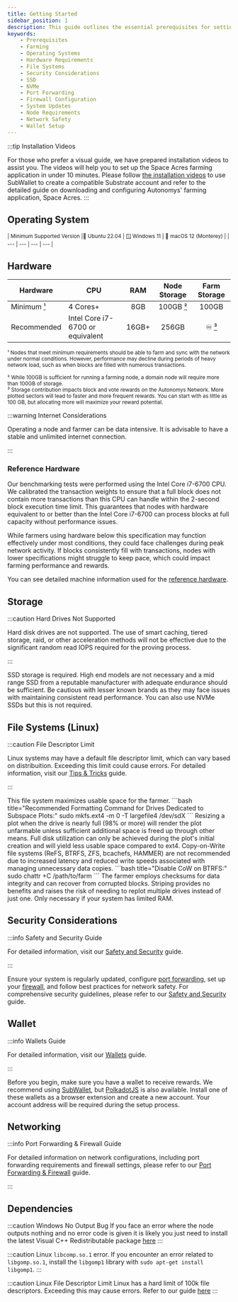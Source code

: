 ```yaml
---
title: Getting Started
sidebar_position: 1
description: This guide outlines the essential prerequisites for setting up a secure and efficient farming environment in the Autonomys Network. It covers supported operating systems, hardware requirements, storage solutions, recommended file systems, and security considerations to help users optimize their farming experience. Whether you are a beginner or an experienced farmer, this comprehensive resource provides the foundational knowledge needed to maximize your rewards and ensure system integrity.
keywords:
    - Prerequisites
    - Farming
    - Operating Systems
    - Hardware Requirements
    - File Systems
    - Security Considerations
    - SSD
    - NVMe
    - Port Forwarding
    - Firewall Configuration
    - System Updates
    - Node Requirements
    - Network Safety
    - Wallet Setup
---
```



:::tip Installation Videos

For those who prefer a visual guide, we have prepared installation videos to assist you. The videos will help you to set up the Space Acres farming application in under 10 minutes. Please follow [the installation videos](/docs/farming-&-staking/farming/space-acres/space-acres-install.mdx#installation-videos) to use SubWallet to create a compatible Substrate account and refer to the detailed guide on downloading and configuring Autonomys' farming application, Space Acres.
:::

## Operating System
<small>
| Minimum Supported Version |🐧 Ubuntu 22.04 | 🪟 Windows 11 | 🍎 macOS 12 (Monterey) |
| --- | --- | --- | --- |
</small>

## Hardware

<a id="min-hardware"></a>
<a id="min-node-storage"></a>
<a id="farm-storage"></a>

| Hardware | CPU | RAM | Node Storage | Farm Storage |
| --- | --- | :-: | :-: | :-: |
| Minimum [¹](#min-hardware) | 4 Cores+ | 8GB | 100GB [²](#min-node-storage) | 100GB |
| Recommended | Intel Core i7-6700 or equivalent | 16GB+ | 256GB | ♾️ [³](#farm-storage) |

<small>¹ Nodes that meet minimum requirements should be able to farm and sync with the network under normal conditions. However, performance may decline during periods of heavy network load, such as when blocks are filled with numerous transactions.</small>
<br />
<p>
<small>² While 100GB is sufficient for running a farming node, a domain node will require more than 100GB of storage.</small>
<br />
<small>³ Storage contribution impacts block and vote rewards on the Autonomys Network. More plotted sectors will lead to faster and more frequent rewards. You can start with as little as 100 GB, but allocating more will maximize your reward potential.</small>
<br />
</p>

:::warning Internet Considerations

Operating a node and farmer can be data intensive. It is advisable to have a stable and unlimited internet connection.

:::

### Reference Hardware

Our benchmarking tests were performed using the Intel Core i7-6700 CPU. We calibrated the transaction weights to ensure that a full block does not contain more transactions than this CPU can handle within the 2-second block execution time limit. This guarantees that nodes with hardware equivalent to or better than the Intel Core i7-6700 can process blocks at full capacity without performance issues.

While farmers using hardware below this specification may function effectively under most conditions, they could face challenges during peak network activity. If blocks consistently fill with transactions, nodes with lower specifications might struggle to keep pace, which could impact farming performance and rewards.

You can see detailed machine information used for the [reference hardware](https://gist.github.com/DaMandal0rian/21a01da49ee820c3e59bce7f8c2d0166).

## Storage

:::caution Hard Drives Not Supported

Hard disk drives are not supported. The use of smart caching, tiered storage, raid, or other acceleration methods will not be effective due to the significant random read IOPS required for the proving process.

:::

SSD storage is required. High end models are not necessary and a mid range SSD from a reputable manufacturer with adequate endurance should be sufficient. Be cautious with lesser known brands as they may face issues with maintaining consistent read performance. You can also use NVMe SSDs but this is not required.



## File Systems (Linux)

:::caution File Descriptor Limit

Linux systems may have a default file descriptor limit, which can vary based on distribuition. Exceeding this limit could cause errors. For detailed information, visit our [Tips & Tricks](./advanced-cli/cli-tips.mdx#changing-number-of-open-files-limit-linux) guide.

:::

<Tabs queryString="file-system">

<TabItem value="ext4" label="☑️ ext4" default>
This file system maximizes usable space for the farmer.
```bash title="Recommended Formatting Command for Drives Dedicated to Subspace Plots:"
sudo mkfs.ext4 -m 0 -T largefile4 /dev/sdX
```
</TabItem>

<TabItem value="xfs" label="❌ XFS">
Resizing a plot when the drive is nearly full (98% or more) will render the plot unfarmable unless sufficient additional space is freed up through other means. Full disk utilization can only be achieved during the plot's initial creation and will yield less usable space compared to ext4.
</TabItem>

<TabItem value="cow" label="❌ CoW">
Copy-on-Write file systems (ReFS, BTRFS, ZFS, bcachefs, HAMMER) are not recommended due to increased latency and reduced write speeds associated with managing unnecessary data copies.
```bash title="Disable CoW on BTRFS:"
sudo chattr +C /path/to/farm
```
</TabItem>

<TabItem value="raid" label="❌ RAID">
The farmer employs checksums for data integrity and can recover from corrupted blocks. Striping provides no benefits and raises the risk of needing to replot multiple drives instead of just one.
</TabItem>

<TabItem value="swap" label="❌ SWAP">
Only necessary if your system has limited RAM.
</TabItem>

</Tabs>

## Security Considerations

:::info Safety and Security Guide

For detailed information, visit our [Safety and Security](../../learn/security) guide.

:::

Ensure your system is regularly updated, configure [port forwarding](additional-guides/port-config.mdx#ports-to-forward--firewall-access), set up your [firewall](additional-guides/port-config.mdx#firewall-configuration), and follow best practices for network safety. For comprehensive security guidelines, please refer to our [Safety and Security](../../learn/security) guide.

## Wallet

:::info Wallets Guide

For detailed information, visit our [Wallets](../../category/wallets) guide.


:::

Before you begin, make sure you have a wallet to receive rewards. We recommend using [SubWallet](https://subwallet.app), but [PolkadotJS](https://polkadot.js.org/extension) is also available. Install one of these wallets as a browser extension and create a new account. Your account address will be required during the setup process.

## Networking

:::info Port Forwarding & Firewall Guide

For detailed information on network configurations, including port forwarding requirements and firewall settings, please refer to our [Port Forwarding & Firewall](../../farming-&-staking/farming/additional-guides/port-config.mdx) guide.

:::

## Dependencies

:::caution  Windows No Output Bug
If you face an error where the node outputs nothing and no error code is given it is likely you just need to install the latest Visual C++ Redistributable package [here](https://learn.microsoft.com/en-us/cpp/windows/latest-supported-vc-redist?view=msvc-170)
:::

:::caution Linux `libcomp.so.1` error.
If you encounter an error related to `libgomp.so.1`, install the `libgomp1` library with `sudo apt-get install libgomp1`.
:::

:::caution Linux File Descriptor Limit
Linux has a hard limit of 100k file descriptors. Exceeding this may cause errors. Refer to our guide [here](./advanced-cli/cli-tips.mdx#changing-number-of-open-files-limit-linux)
:::